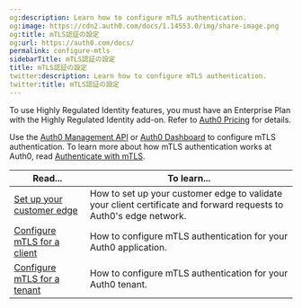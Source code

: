 ```yaml
---
og:description: Learn how to configure mTLS authentication.
og:image: https://cdn2.auth0.com/docs/1.14553.0/img/share-image.png
og:title: mTLS認証の設定
og:url: https://auth0.com/docs/
permalink: configure-mtls
sidebarTitle: mTLS認証の設定
title: mTLS認証の設定
twitter:description: Learn how to configure mTLS authentication.
twitter:title: mTLS認証の設定
---
```


<Callout icon="file-lines" color="#0EA5E9" iconType="regular">

To use Highly Regulated Identity features, you must have an Enterprise Plan with the Highly Regulated Identity add-on. Refer to [Auth0 Pricing](https://auth0.com/pricing/) for details.

</Callout>

Use the [Auth0 Management API](https://auth0.com/docs/api/management/v2) or [Auth0 Dashboard](https://manage.auth0.com/) to configure mTLS authentication. To learn more about how mTLS authentication works at Auth0, read [Authenticate with mTLS](/docs/get-started/authentication-and-authorization-flow/authenticate-with-mtls).

<table class="table"><thead>
<tr>
<th><strong>Read...</strong></th>
<th><strong>To learn...</strong></th>
</tr>
</thead>
<tbody>
<tr>
<td><a href="/docs/get-started/applications/configure-mtls/set-up-the-customer-edge">Set up your customer edge</a></td>
<td>How to set up your customer edge to validate your client certificate and forward requests to Auth0's edge network.</td>
</tr>
<tr>
<td><a href="/docs/get-started/applications/configure-mtls/configure-mtls-for-a-client">Configure mTLS for a client</a></td>
<td>How to configure mTLS authentication for your Auth0 application.</td>
</tr>
<tr>
<td><a href="/docs/get-started/applications/configure-mtls/configure-mtls-for-a-tenant">Configure mTLS for a tenant</a></td>
<td>How to configure mTLS authentication for your Auth0 tenant.</td>
</tr>
</tbody>
</table>